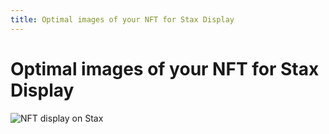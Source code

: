 ```yaml
---
title: Optimal images of your NFT for Stax Display
---
```



# Optimal images of your NFT for Stax Display

![NFT display on Stax](/nft-stax.jpg)

<Cards>
  <Card
    title="How-to Create Images Optimized For Ledger Stax"
    href="/docs/nft-display/optimized-images"
  />
  <Card
    title="How-to use the Ledger Stax Metadata tool"
    href="/docs/nft-display/metadata-tool"
  />
  <Card
    title="Update mutable metadata (in-depth guide)"
    href="/docs/nft-display/update-metadata"
  />
  <Card
    title="NFT image requirements"
    href="/docs/nft-display/image-requirements"
  />
  <Card
    title="How-to add Ledger Stax Metadata to your NFTs with Manifold Studio"
    href="/docs/nft-display/manifold-studio"
  />
</Cards>